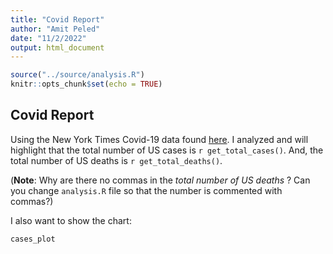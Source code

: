 ```yaml
---
title: "Covid Report"
author: "Amit Peled"
date: "11/2/2022"
output: html_document
---
```


```r
source("../source/analysis.R")
knitr::opts_chunk$set(echo = TRUE)
```

## Covid Report

Using the New York Times Covid-19 data found [here](https://raw.githubusercontent.com/nytimes/covid-19-data/master/us.csv). I analyzed and will highlight that the total number of US cases is `r get_total_cases()`. And, the total number of US deaths is `r get_total_deaths()`.

(**Note**: Why are there no commas in the *total number of US deaths* ? Can you change `analysis.R` file so that the number is commented with commas?)

I also want to show the chart:

```r
cases_plot
```
